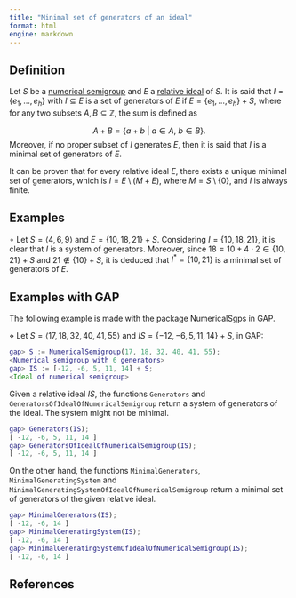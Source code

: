 ```yaml
---
title: "Minimal set of generators of an ideal"
format: html
engine: markdown
---
```


<!-- Sem. Num. Appl. -->

## Definition

Let $S$ be a [numerical semigroup](Numerical-semigroup.qmd) and $E$ a [relative ideal](Relative-ideal.qmd) of $S$. It is said that $I = \{e_1, \ldots, e_h\}$ with $I \subseteq E$ is a set of generators of $E$ if $E = \{e_1, \ldots, e_h\} + S$, where for any two subsets $A,B \subseteq \mathbb{Z}$, the sum is defined as

$$
A + B = \{a + b ~ | ~ a \in A, ~ b \in B\}.
$$Moreover, if no proper subset of $I$ generates $E$, then it is said that $I$ is a minimal set of generators of $E$.

It can be proven that for every relative ideal $E$, there exists a unique minimal set of generators, which is $I = E \setminus (M + E)$, where $M = S\setminus \{0\}$, and $I$ is always finite.

## Examples

<!-- Ejemplo de Num. Appl. -->

$\circ$ Let $S = \langle 4,6,9 \rangle$ and $E = \{10, 18, 21\} + S$. Considering $I = \{10, 18, 21\}$, it is clear that $I$ is a system of generators. Moreover, since $18 = 10 + 4 \cdot 2 \in \{10, 21\} + S$ and $21 \not \in \{10\} + S$, it is deduced that $I^* = \{10, 21\}$ is a minimal set of generators of $E$.

## Examples with GAP

The following example is made with the package NumericalSgps in GAP.

$\diamond$ Let $S = \langle 17, 18, 32, 40, 41, 55 \rangle$ and $IS = \{-12, -6, 5, 11, 14\} + S$, in GAP:

``` gap
gap> S := NumericalSemigroup(17, 18, 32, 40, 41, 55);
<Numerical semigroup with 6 generators>
gap> IS := [-12, -6, 5, 11, 14] + S;
<Ideal of numerical semigroup>
```

Given a relative ideal $IS$, the functions `Generators` and `GeneratorsOfIdealOfNumericalSemigroup` return a system of generators of the ideal. The system might not be minimal.

``` gap
gap> Generators(IS);
[ -12, -6, 5, 11, 14 ]
gap> GeneratorsOfIdealOfNumericalSemigroup(IS);
[ -12, -6, 5, 11, 14 ]
```

On the other hand, the functions `MinimalGenerators`, `MinimalGeneratingSystem` and `MinimalGeneratingSystemOfIdealOfNumericalSemigroup` return a minimal set of generators of the given relative ideal.

``` gap
gap> MinimalGenerators(IS);
[ -12, -6, 14 ]
gap> MinimalGeneratingSystem(IS);
[ -12, -6, 14 ]
gap> MinimalGeneratingSystemOfIdealOfNumericalSemigroup(IS);
[ -12, -6, 14 ]
```

## References
